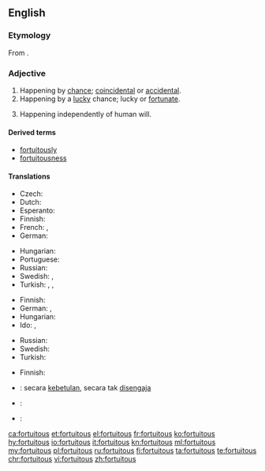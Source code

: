 ==English==

===Etymology===
From {{etyl|la|en}} {{term/t|la|fōrtuītus}}.

===Adjective===
{{en-adj}}

# Happening by [[chance]]; [[coincidental]] or [[accidental]].
# Happening by a [[lucky]] chance; lucky or [[fortunate]].
# {{context|legal|lang=en}} Happening independently of human will.

====Derived terms====
* [[fortuitously]]
* [[fortuitousness]]

====Translations====
{{trans-top|happening by chance, not necessarily a lucky one}}
* Czech: {{t+|cs|náhodný|m}}
* Dutch: {{t+|nl|toevallig}}
* Esperanto: {{t|eo|hazarda}}
* Finnish: {{t|fi|sattumanvarainen}}
* French: {{t+|fr|fortuit|m}}, {{t+|fr|fortuite|f}}
* German: {{t+|de|zufällig}}
{{trans-mid}}
* Hungarian: {{t+|hu|váratlan}}
* Portuguese: {{t+|pt|fortuito|m}}
* Russian: {{t+|ru|неожиданный|tr=n'eožídannyj}}
* Swedish: {{t+|sv|tillfällig}}, {{t+|sv|slumpartad}}
* Turkish: {{t+|tr|kazara}}, {{t+|tr|rastlantısal}}, {{t|tr|tesadüfî}}
{{trans-bottom}}

{{trans-top|happening by a lucky chance}}
* Finnish: {{t+|fi|onnekas}}
* German: {{t+|de|zufällig}}, {{t|de|durch einen glücklichen Zufall|m}}
* Hungarian: {{t+|hu|véletlen}}
* Ido: {{t+|io|hazardala}}, {{t+|io|hazarda}}
{{trans-mid}}
* Russian: {{t+|ru|случайный|tr=slučájnyj}}
* Swedish: {{t+|sv|slumpartad}}
* Turkish: {{t|tr|şans eseri olarak}}
{{trans-bottom}}

{{trans-top|law: happening independently of human will}}
* Finnish: {{t+|fi|tahaton}}
{{trans-mid}}
{{trans-bottom}}

{{checktrans-top}}
* {{ttbc|id}}: secara [[betul|kebetulan]], secara tak [[sengaja|disengaja]]
{{trans-mid}}
* {{ttbc|ja}}: {{t+|ja|偶然|tr=[[ぐうぜん]], gūzen}}
* {{ttbc|pt}}: {{t+|pt|fortuito}}
{{trans-bottom}}

[[ca:fortuitous]]
[[et:fortuitous]]
[[el:fortuitous]]
[[fr:fortuitous]]
[[ko:fortuitous]]
[[hy:fortuitous]]
[[io:fortuitous]]
[[it:fortuitous]]
[[kn:fortuitous]]
[[ml:fortuitous]]
[[my:fortuitous]]
[[pl:fortuitous]]
[[ru:fortuitous]]
[[fi:fortuitous]]
[[ta:fortuitous]]
[[te:fortuitous]]
[[chr:fortuitous]]
[[vi:fortuitous]]
[[zh:fortuitous]]